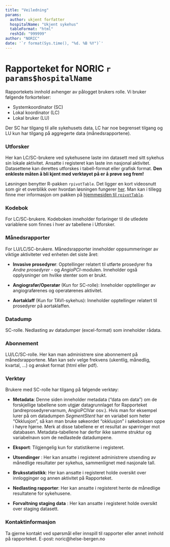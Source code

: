 ```yaml
---
title: "Veiledning"
params:
  author: ukjent forfatter
  hospitalName: "Ukjent sykehus"
  tableFormat: "html"
  reshId: "999999"
author: "NORIC"
date: '`r format(Sys.time(), "%d. %B %Y")`'
---
```


# Rapporteket for NORIC `r params$hospitalName`
Rapportekets innhold avhenger av pålogget brukers rolle. 
Vi bruker følgende forkortelser:  

* Systemkoordinator (SC) 
* Lokal koordinator (LC)
* Lokal bruker (LU) 

Der SC har tilgang til alle sykehusets data, LC har noe begrenset tilgang og 
LU kun har tilgang på aggregerte data (månedsrapportene).

### Utforsker 
Her kan LC/SC-brukere ved sykehusene laste inn datasett med sitt sykehus sin
lokale aktivitet. Ansatte i registeret kan laste inn nasjonal aktivitet.
Datasettene kan derettes utforskes i tabell-format eller grafisk format.
__Den enkleste måten å bli kjent med verktøyet på er å prøve seg frem!__

  
Løsningen benytter R-pakken `rpivotTable`.
Det ligger en kort videosnutt som gir et overblikk over hvordan løsningen fungerer [her](https://i0.wp.com/nicolas.kruchten.com/pivottable/images/animation.gif "Videosnutt rpivotTable").
Man kan i tillegg finne mer informasjon om pakken på [hjemmesiden til `rpivotTable`](https://pivottable.js.org/examples/ "Hjemmesiden til rpivotTable"). 
  
### Kodebok 
For LC/SC-brukere. 
Kodeboken inneholder forlaringer til de utledete variablene som finnes i hver av 
tabellene i Utforsker.


### Månedsrapporter 
For LU/LC/SC-brukere. 
Månedsrapporter inneholder oppsummeringer av viktige aktiviteter ved 
enheten det siste året: 

* __Invasive prosedyrer__: Opptellinger relatert til utførte prosedyrer fra 
_Andre prosedyrer_ - og _AngioPCI_-modulen. Inneholder også opplysninger om 
hvilke stenter som er brukt.

* __Angiografør/Operatør__ (Kun for SC-rolle): Inneholder opptellinger av 
angiograførenes og operatørenes aktivitet.

* __Aortaklaff__ (Kun for TAVI-sykehus): Inneholder opptellinger relatert til 
prosedyrer på aortaklaffen.


### Datadump
SC-rolle. 
Nedlasting av datadumper (excel-format) som inneholder rådata. 

### Abonnement 
LU/LC/SC-rolle.
Her kan man administrere sine abonnement på månedsrapportene. 
Man kan selv velge frekvens (ukentlig, månedlig, kvartal, ...) og ønsket 
format (html eller pdf).

### Verktøy
Brukere med SC-rolle har tilgang på følgende verktøy:

* __Metadata__: Denne siden inneholder metadata ("data om data") om de 
forskjellige tabellene som utgjør datagrunnlaget for Rapporteket 
(andreprosedyrervarnum, AngioPCIVar osv.). Hvis man for eksempel lurer på om 
datadumpen *SegmentStent*  har en variabel som heter "Okklusjon", så kan man
bruke søkeordet "okklusjon" i søkeboksen oppe i høyre hjørne. 
Merk at disse tabellene er et resultat av spørringer mot databasen. 
Metadata-tabellene har derfor ikke samme struktur og variabelnavn som de 
nedlastede datadumpene. 

* __Eksport__: Tilgjengelig kun for statistikerne i registeret. 

* __Utsendinger__ : Her kan ansatte i registeret administrere utsending av
månedlige resultater per sykehus, sammenlignet med nasjonale tall. 

* __Bruksstatistikk__: Her kan ansatte i registeret holde oversikt over 
innlogginger og annen aktivitet på Rapporteket. 

* __Nedlasting rapporter__: Her kan ansatte i registeret hente de månedlige
resultatene for sykehusene.

* __Forvaltning staging data__ : Her kan ansatte i registeret holde oversikt
over staging datasett. 

### Kontaktinformasjon
Ta gjerne kontakt ved spørsmål eller innspill til rapporter eller annet
innhold på rapporteket. E-post: noric@helse-bergen.no
